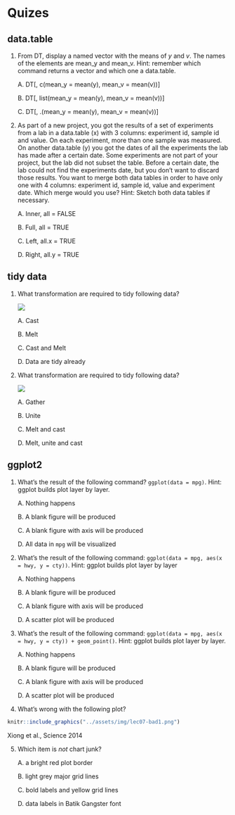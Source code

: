 # Quizes

## data.table

1. From DT, display a named vector with the means of *y* and *v*. The names of the elements are mean_y and mean_v. Hint: remember which command returns a vector and which one a data.table.
    
    A. DT[, c(mean_y = mean(y), mean_v = mean(v))]
    
    B. DT[, list(mean_y = mean(y), mean_v = mean(v))]
    
    C. DT[, .(mean_y = mean(y), mean_v = mean(v))]

\vskip 0.5cm

2. As part of a new project, you got the results of a set of experiments from a lab in a data.table (x) with 3 columns: experiment id, sample id and value. On each experiment, more than one sample was measured. On another data.table (y) you got the dates of all the experiments the lab has made after a certain date. Some experiments are not part of your project, but the lab did not subset the table. Before a certain date, the lab could not find the experiments date, but you don't want to discard those results. You want to merge both data tables in order to have only one with 4 columns: experiment id, sample id, value and experiment date. Which merge would you use?
Hint: Sketch both data tables if necessary.

    A. Inner, all = FALSE

    B. Full, all = TRUE

    C. Left, all.x = TRUE

    D. Right, all.y = TRUE

## tidy data

1. What transformation are required to tidy following data?

    ![](../assets/img/lec05_untidy_rel.png)

    A. Cast
    
    B. Melt
    
    C. Cast and Melt
    
    D. Data are tidy already

\vskip 0.5cm

2. What transformation are required to tidy following data?

    ![](../assets/img/lec05_untidy_weather.png)

    A. Gather
    
    B. Unite
    
    C. Melt and cast
    
    D. Melt, unite and cast

## ggplot2

1. What's the result of the following command? `ggplot(data = mpg)`. Hint: ggplot builds plot layer by layer. 

    A. Nothing happens
    
    B. A blank figure will be produced
    
    C. A blank figure with axis will be produced
    
    D. All data in `mpg` will be visualized

\vskip 0.5cm

2. What's the result of the following command: `ggplot(data = mpg, aes(x = hwy, y = cty))`. Hint: ggplot builds plot layer by layer
  
    A. Nothing happens
    
    B. A blank figure will be produced
    
    C. A blank figure with axis will be produced
    
    D. A scatter plot will be produced

\vskip 0.5cm

3. What's the result of the following command: `ggplot(data = mpg, aes(x = hwy, y = cty)) + geom_point()`. Hint: ggplot builds plot layer by layer.
    
    A. Nothing happens
    
    B. A blank figure will be produced
    
    C. A blank figure with axis will be produced
    
    D. A scatter plot will be produced

\vskip 0.5cm

4. What's wrong with the following plot?

```r
knitr::include_graphics("../assets/img/lec07-bad1.png")
```

Xiong et al., Science 2014

\vskip 0.5cm

5. Which item is *not* chart junk?

    A. a bright red plot border

    B. light grey major grid lines

    C. bold labels and yellow grid lines

    D. data labels in Batik Gangster font